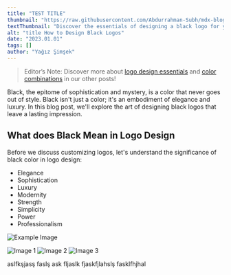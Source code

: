 ```yaml
---
title: "TEST TITLE"
thumbnail: "https://raw.githubusercontent.com/Abdurrahman-Subh/mdx-blog/main/images/fonts-title.png"
textThumbnail: "Discover the essentials of designing a black logo for your business! Learn its meaning in design, color combinations, examples and more!"
alt: "title How to Design Black Logos"
date: "2023.01.01"
tags: []
author: "Yağız Şimşek"
---
```


> Editor’s Note: Discover more about [logo design essentials](https://stockimg.ai/blog/design/how-to-design-a-logo) and [color combinations](https://stockimg.ai/blog/design/the-psychology-of-color-in-design) in our other posts!

Black, the epitome of sophistication and mystery, is a color that never goes out of style. Black isn't just a color; it's an embodiment of elegance and luxury. In this blog post, we'll explore the art of designing black logos that leave a lasting impression.

## What does Black Mean in Logo Design

Before we discuss customizing logos, let's understand the significance of black color in logo design: 

- Elegance
- Sophistication
- Luxury
- Modernity
- Strength
- Simplicity
- Power
- Professionalism

![Example Image](https://raw.githubusercontent.com/Abdurrahman-Subh/mdx-blog/main/images/fonts-title.png)
<div className="image-gallery">
  <img src="https://raw.githubusercontent.com/Abdurrahman-Subh/mdx-blog/main/images/logo-nike-text.png" alt="Image 1" />
  <img src="https://raw.githubusercontent.com/Abdurrahman-Subh/mdx-blog/main/images/logo-parfume.png" alt="Image 2" />
  <img src="https://raw.githubusercontent.com/Abdurrahman-Subh/mdx-blog/main/images/logo-fiverr.png" alt="Image 3" />
</div>

aslfkşjasş faslş ask fljaslk fjaskfjlahslş fasklfhjhal 

<CustomImage
  src="https://raw.githubusercontent.com/Abdurrahman-Subh/mdx-blog/main/images/title-3d.png"
  alt="title How to Design 3D Logos"
/>
